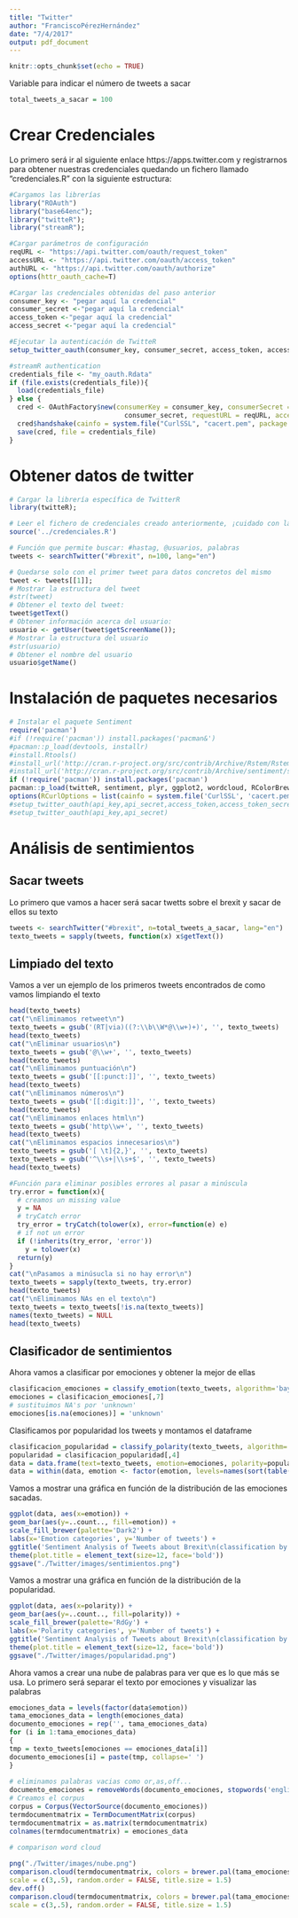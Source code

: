 ```yaml
---
title: "Twitter"
author: "FranciscoPérezHernández"
date: "7/4/2017"
output: pdf_document
---
```


```r
knitr::opts_chunk$set(echo = TRUE)
```

Variable para indicar el número de tweets a sacar
```r
total_tweets_a_sacar = 100
```


# Crear Credenciales

Lo primero será ir al siguiente enlace https://apps.twitter.com y registrarnos para obtener nuestras credenciales quedando un fichero llamado "credenciales.R" con la siguiente estructura:
```r
#Cargamos las librerías
library("ROAuth")
library("base64enc");
library("twitteR");
library("streamR");

#Cargar parámetros de configuración
reqURL <- "https://api.twitter.com/oauth/request_token"
accessURL <- "https://api.twitter.com/oauth/access_token"
authURL <- "https://api.twitter.com/oauth/authorize"
options(httr_oauth_cache=T)

#Cargar las credenciales obtenidas del paso anterior
consumer_key <- "pegar aquí la credencial"
consumer_secret <-"pegar aquí la credencial"
access_token <-"pegar aquí la credencial"
access_secret <-"pegar aquí la credencial"

#Ejecutar la autenticación de TwitteR
setup_twitter_oauth(consumer_key, consumer_secret, access_token, access_secret)

#streamR authentication
credentials_file <- "my_oauth.Rdata"
if (file.exists(credentials_file)){
  load(credentials_file)
} else {
  cred <- OAuthFactory$new(consumerKey = consumer_key, consumerSecret =
                             consumer_secret, requestURL = reqURL, accessURL = accessURL, authURL = authURL)
  cred$handshake(cainfo = system.file("CurlSSL", "cacert.pem", package = "RCurl"))
  save(cred, file = credentials_file)
}
```

# Obtener datos de twitter

```r
# Cargar la librería específica de TwitterR
library(twitteR);

# Leer el fichero de credenciales creado anteriormente, ¡cuidado con la ruta del fichero!.
source('../credenciales.R')

# Función que permite buscar: #hastag, @usuarios, palabras
tweets <- searchTwitter("#brexit", n=100, lang="en")

# Quedarse solo con el primer tweet para datos concretos del mismo
tweet <- tweets[[1]];
# Mostrar la estructura del tweet
#str(tweet)
# Obtener el texto del tweet:
tweet$getText()
# Obtener información acerca del usuario:
usuario <- getUser(tweet$getScreenName());
# Mostrar la estructura del usuario
#str(usuario)
# Obtener el nombre del usuario
usuario$getName()
```

# Instalación de paquetes necesarios

```r
# Instalar el paquete Sentiment
require('pacman')
#if (!require('pacman')) install.packages('pacman&')
#pacman::p_load(devtools, installr)
#install.Rtools()
#install_url('http://cran.r-project.org/src/contrib/Archive/Rstem/Rstem_0.4-1.tar.gz')
#install_url('http://cran.r-project.org/src/contrib/Archive/sentiment/sentiment_0.2.tar.gz')
if (!require('pacman')) install.packages('pacman')
pacman::p_load(twitteR, sentiment, plyr, ggplot2, wordcloud, RColorBrewer, httpuv, RCurl, base64enc)
options(RCurlOptions = list(cainfo = system.file('CurlSSL', 'cacert.pem', package = 'RCurl')))
#setup_twitter_oauth(api_key,api_secret,access_token,access_token_secret)
#setup_twitter_oauth(api_key,api_secret)
```

# Análisis de sentimientos

## Sacar tweets

Lo primero que vamos a hacer será sacar twetts sobre el brexit y sacar de ellos su texto
```r
tweets <- searchTwitter("#brexit", n=total_tweets_a_sacar, lang="en")
texto_tweets = sapply(tweets, function(x) x$getText())
```

## Limpiado del texto

Vamos a ver un ejemplo de los primeros tweets encontrados de como vamos limpiando el texto
```r
head(texto_tweets)
cat("\nEliminamos retweet\n")
texto_tweets = gsub('(RT|via)((?:\\b\\W*@\\w+)+)', '', texto_tweets)
head(texto_tweets)
cat("\nEliminar usuarios\n")
texto_tweets = gsub('@\\w+', '', texto_tweets)
head(texto_tweets)
cat("\nEliminamos puntuación\n")
texto_tweets = gsub('[[:punct:]]', '', texto_tweets)
head(texto_tweets)
cat("\nEliminamos números\n")
texto_tweets = gsub('[[:digit:]]', '', texto_tweets)
head(texto_tweets)
cat("\nEliminamos enlaces html\n")
texto_tweets = gsub('http\\w+', '', texto_tweets)
head(texto_tweets)
cat("\nEliminamos espacios innecesarios\n")
texto_tweets = gsub('[ \t]{2,}', '', texto_tweets)
texto_tweets = gsub('^\\s+|\\s+$', '', texto_tweets)
head(texto_tweets)

#Función para eliminar posibles errores al pasar a minúscula
try.error = function(x){
  # creamos un missing value
  y = NA
  # tryCatch error
  try_error = tryCatch(tolower(x), error=function(e) e)
  # if not un error
  if (!inherits(try_error, 'error'))
    y = tolower(x)
  return(y)
}
cat("\nPasamos a minúsucla si no hay error\n")
texto_tweets = sapply(texto_tweets, try.error)
head(texto_tweets)
cat("\nEliminamos NAs en el texto\n")
texto_tweets = texto_tweets[!is.na(texto_tweets)]
names(texto_tweets) = NULL
head(texto_tweets)
```

## Clasificador de sentimientos

Ahora vamos a clasificar por emociones y obtener la mejor de ellas
```r
clasificacion_emociones = classify_emotion(texto_tweets, algorithm='bayes', prior=1.0)
emociones = clasificacion_emociones[,7]
# sustituimos NA's por 'unknown'
emociones[is.na(emociones)] = 'unknown'
```

Clasificamos por popularidad los tweets y montamos el dataframe
```r
clasificacion_popularidad = classify_polarity(texto_tweets, algorithm='bayes')
popularidad = clasificacion_popularidad[,4]
data = data.frame(text=texto_tweets, emotion=emociones, polarity=popularidad, stringsAsFactors=FALSE)
data = within(data, emotion <- factor(emotion, levels=names(sort(table(emotion), decreasing=TRUE))))
```

Vamos a mostrar una gráfica en función de la distribución de las emociones sacadas.
```r
ggplot(data, aes(x=emotion)) +
geom_bar(aes(y=..count.., fill=emotion)) +
scale_fill_brewer(palette='Dark2') +
labs(x='Emotion categories', y='Number of tweets') +
ggtitle('Sentiment Analysis of Tweets about Brexit\n(classification by emotion)') +
theme(plot.title = element_text(size=12, face='bold'))
ggsave("./Twitter/images/sentimientos.png")
```

Vamos a mostrar una gráfica en función de la distribución de la popularidad.
```r
ggplot(data, aes(x=polarity)) +
geom_bar(aes(y=..count.., fill=polarity)) +
scale_fill_brewer(palette='RdGy') +
labs(x='Polarity categories', y='Number of tweets') +
ggtitle('Sentiment Analysis of Tweets about Brexit\n(classification by polarity)') +
theme(plot.title = element_text(size=12, face='bold'))
ggsave("./Twitter/images/popularidad.png")
```

Ahora vamos a crear una nube de palabras para ver que es lo que más se usa. Lo primero será separar el texto por emociones y visualizar las palabras
```r
emociones_data = levels(factor(data$emotion))
tama_emociones_data = length(emociones_data)
documento_emociones = rep('', tama_emociones_data)
for (i in 1:tama_emociones_data)
{
tmp = texto_tweets[emociones == emociones_data[i]]
documento_emociones[i] = paste(tmp, collapse=' ')
}
 
# eliminamos palabras vacias como or,as,off...
documento_emociones = removeWords(documento_emociones, stopwords('english'))
# Creamos el corpus
corpus = Corpus(VectorSource(documento_emociones))
termdocumentmatrix = TermDocumentMatrix(corpus)
termdocumentmatrix = as.matrix(termdocumentmatrix)
colnames(termdocumentmatrix) = emociones_data
 
# comparison word cloud

png("./Twitter/images/nube.png")
comparison.cloud(termdocumentmatrix, colors = brewer.pal(tama_emociones_data, 'Dark2'),
scale = c(3,.5), random.order = FALSE, title.size = 1.5)
dev.off()
comparison.cloud(termdocumentmatrix, colors = brewer.pal(tama_emociones_data, 'Dark2'),
scale = c(3,.5), random.order = FALSE, title.size = 1.5)
```

